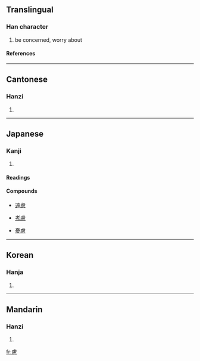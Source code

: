 {{see|虑}}

==Translingual==
===Han character===
{{Han char|rn=61|rad=心|as=11|sn=15|four=2123<sub>6</sub>|canj=卜心田心 (YPWP)}}
# be concerned, worry about
====References====
{{Han ref|kx=0399.340|dkj=11132|dj=0739.200|hdz=42342.020|uh=616E|ud=24942|bh=BC7B|bd=48251}}
----
==Cantonese==
===Hanzi===
{{yue-hanzi|jyut=|y=leui6}}
# {{defn|Cantonese}}
----
==Japanese==
===Kanji===
{{ja-kanji|grade=c|rs=心11}}
# {{defn|Japanese}} 
====Readings====
{{ja-readings|on=[[りょ]] (ryo), [[ろく]] (roku)|kun=[[おもんぱか]] (omompaka)}}
====Compounds====
{{top4}}
*[[遠慮]]
{{mid4}}
*[[考慮]]
{{mid4}}
*[[憂慮]]
{{mid4}}
{{bottom}}
----

==Korean==
===Hanja===
{{ko-hanja|hangeul=려>여|eumhun=|rv=ryeo>yeo|mr=ryŏ>yŏ|y=lye>ye}}
# {{defn|Korean}}
----
==Mandarin==
===Hanzi===
{{cmn-hanzi|sim=虑|pin=[[lǜ]] (lü4)|wg=lü<sup>4</sup>}}
# {{defn|Mandarin}}

[[fr:慮]]
